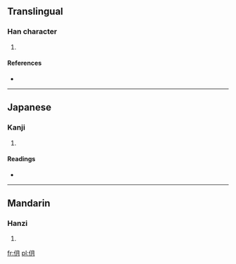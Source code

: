==Translingual==

===Han character===
{{Han char|rn=9|rad=人|as=04|sn=6|four=2722<sub>0</sub>|canj=人月 (OB), XX人月 (XXOB)}}

# {{defn|Han|sort=人04}}

====References====
* {{Han ref|kx=0094.160|dkj=00408|hdz=10124.150|uh=4EF4|ud=20212|bh=C9BA|bd=51642}}

----

==Japanese==

===Kanji===
{{ja-kanji|grade=|rs=人04}}

# {{defn|lang=ja|sort=人04}}

====Readings====
* {{ja-readings|on=[[がつ]] (gatsu), [[がち]] (gachi)|kun=}}

----

==Mandarin==

===Hanzi===
{{cmn-hanzi|pin=[[jià]] ([[jia4]]), [[jie]] ([[jie5]]), [[wàn]] ([[wan4]])|wg=chia<sup>4</sup>, chieh<sup>5</sup>, wan<sup>4</sup>}}

# {{defn|lang=cmn|sort=人04}}

[[fr:仴]]
[[pl:仴]]